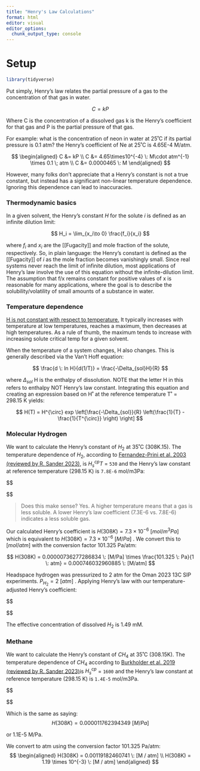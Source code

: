 ```yaml
---
title: "Henry's Law Calculations"
format: html
editor: visual
editor_options: 
  chunk_output_type: console
---
```


# Setup

```r
library(tidyverse)
```

Put simply, Henry's law relates the partial pressure of a gas to the concentration of that gas in water.

$$
C = kP
$$

Where C is the concentration of a dissolved gas k is the Henry's coefficient for that gas and P is the partial pressure of that gas.

For example: what is the concentration of neon in water at 25˚C if its partial pressure is 0.1 atm? the Henry's coefficient of Ne at 25˚C is 4.65E-4 M/atm.

$$
\begin{aligned}
C &= kP \\
C &= 4.65\times10^{-4} \: M\cdot atm^{-1} \times 0.1 \; atm \\
C &= 0.0000465 \: M
\end{aligned}
$$

However, many folks don't appreciate that a Henry's constant is not a true constant, but instead has a significant non-linear temperature dependence. Ignoring this dependence can lead to inaccuracies.

### Thermodynamic basics

In a given solvent, the Henry's constant $H$ for the solute $i$ is defined as an infinite dilution limit:

$$
H_i = \lim_{x_i\to 0} \frac{f_i}{x_i}
$$

where $f_i$ and $x_i$ are the \[\[Fugacity\]\] and mole fraction of the solute, respectively. So, in plain language: the Henry's constant is defined as the \[\[Fugacity\]\] of $i$ as the mole fraction becomes vanishingly small. Since real systems never reach the limit of infinite dilution, most applications of Henry's law involve the use of this equation without the infinite-dilution limit. The assumption that f/x remains constant for positive values of x is reasonable for many applications, where the goal is to describe the solubility/volatility of small amounts of a substance in water.

### Temperature dependence

[H is not constant with respect to temperature.](https://tsapps.nist.gov/publication/get_pdf.cfm?pub_id=50449#:~:text=The%20Henry's%20constant%20typically%20increases,the%20specific%20solute%2Dsolvent%20pair) It typically increases with temperature at low temperatures, reaches a maximum, then decreases at high temperatures. As a rule of thumb, the maximum tends to increase with increasing solute critical temp for a given solvent.

When the temperature of a system changes, H also changes. This is generally described via the Van't Hoff equation:

$$
\frac{d \: ln H}{d(1/T)} = \frac{-\Delta_{sol}H}{R}
$$

where $\Delta_{sol}$ H is the enthalpy of dissolution. NOTE that the letter H in this refers to enthalpy NOT Henry's law constant. Integrating this equation and creating an expression based on H˚ at the reference temperature T˚ = 298.15 K yields:

$$
H(T) = H^{\circ} exp \left[\frac{-\Delta_{sol}}{R} \left(\frac{1}{T} - \frac{1}{T^{\circ}} \right)       \right]
$$

### Molecular Hydrogen

We want to calculate the Henry's constant of $H_2$ at 35˚C (308K.15). The temperature dependence of $H_2$, according to [Fernandez-Prini et al. 2003 (reviewed by R. Sander 2023)](https://henrys-law.org/henry/casrn/1333-74-0), is $H^{cp}_s T$ = `530` and the Henry's law constant at reference temperature (298.15 K) is `7.8E-6` mol/m3Pa:

$$
\begin{aligned} 
H(308K) &= H^{\circ} exp \left[\frac{-\Delta_{sol}}{R} \left(\frac{1}{T} - \frac{1}{T^{\circ}} \right)       \right] \\

H(308K) &= (7.8\times 10^{-6}) \cdot exp \left[ 530 \left( \frac{1}{308.15} - \frac{1}{298.15}\right)\right] \\

H(308K) &= (7.8\times 10^{-6}) \cdot e^{−0.0576871234912}  \\

H(308K) &= 0.00000736277286834 \: [mol / m^3Pa]
\end{aligned}
$$

> Does this make sense? Yes. A higher temperature means that a gas is less soluble. A lower Henry's law coefficient (7.3E-6 vs. 7.8E-6) indicates a less soluble gas.

Our calculated Henry's coefficient is $H(308K) = 7.3\times 10^{-6} \: [mol / m^3Pa]$ which is equivalent to $H(308K) = 7.3\times 10^{-6} \: [M/Pa]$ . We convert this to $[mol / atm]$ with the conversion factor 101.325 Pa/atm:

$$
H(308K) = 0.00000736277286834 \: [M/Pa] \times \frac{101.325 \: Pa}{1 \: atm} = 0.000746032960885 \: [M/atm]
$$

Headspace hydrogen was pressurized to 2 atm for the Oman 2023 13C SIP experiments. $P_{H_2} = 2 \: [atm]$ . Applying Henry's law with our temperature-adjusted Henry's coefficient:

$$
\begin{aligned} 
C &= kP \\
C[M] &= (0.000746032960885 \left[\frac{M}{atm} \right]) \cdot 2[atm] \\
C &= 0.00149206592177 \: M \\
C &= 1.49 mM \: H_2

\end{aligned}
$$

The effective concentration of dissolved $H_2$ is 1.49 mM.

### Methane 

We want to calculate the Henry's constant of $CH_4$ at 35˚C (308.15K). The temperature dependence of $CH_4$ according to [Burkholder et al. 2019 (reviewed by R. Sander 2023)](https://henrys-law.org/henry/casrn/74-82-8)is $H^{cp}_{s}$ = `1600` and the Henry's law constant at reference temperature (298.15 K) is `1.4E-5` mol/m3Pa.

$$
\begin{aligned} 
H(308K) &= H^{\circ} exp \left[\frac{-\Delta_{sol}}{R} \left(\frac{1}{T} - \frac{1}{T^{\circ}} \right)       \right] \\

H(308K) &= (1.4 \times 10^{-5}) exp \left[1600 \left( \frac{1}{308.15} - \frac{1}{298.15}\right)\right] \\

H(308K) &= (1.4 \times 10^{-5}) \cdot e^{−0.174149806766} \\

H(308K) &= 0.000011762394349 \: [mol/m^3Pa]
\end{aligned}
$$

Which is the same as saying: $$
H(308K) = 0.000011762394349 \: [M / Pa]
$$

or 1.1E-5 M/Pa.

We convert to atm using the conversion factor 101.325 Pa/atm: $$
\begin{aligned}
H(308K) = 0.00119182460741 \: [M / atm] \\
H(308K) = 1.19 \times 10^{-3} \: [M / atm]
\end{aligned}
$$
